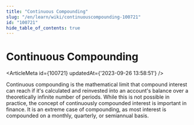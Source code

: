 ```yaml
---
title: "Continuous Compounding"
slug: "/en/learn/wiki/continuouscompounding-100721"
id: "100721"
hide_table_of_contents: true
---
```



# Continuous Compounding

<ArticleMeta id={100721} updatedAt={'2023-09-26 13:58:51'} />
<div className='border-solid border-b border-t-0 my-4 border-[var(--ifm-color-gray-300)]' />

Continuous compounding is the mathematical limit that compound interest can reach if it's calculated and reinvested into an account's balance over a theoretically infinite number of periods. While this is not possible in practice, the concept of continuously compounded interest is important in finance. It is an extreme case of compounding, as most interest is compounded on a monthly, quarterly, or semiannual basis.
